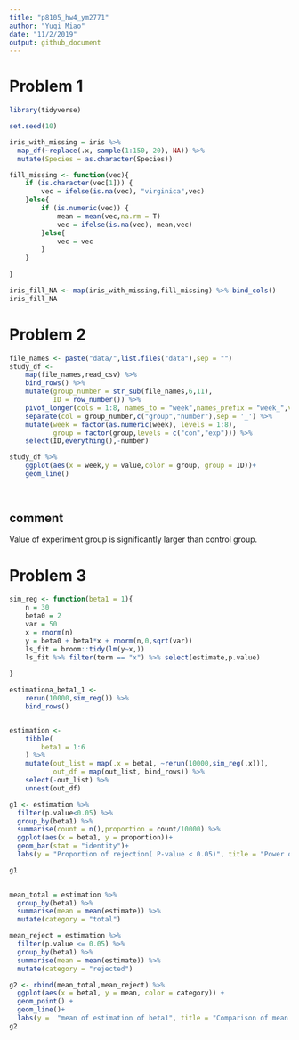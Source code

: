```yaml
---
title: "p8105_hw4_ym2771"
author: "Yuqi Miao"
date: "11/2/2019"
output: github_document
---
```



# Problem 1

```r
library(tidyverse)

set.seed(10)

iris_with_missing = iris %>% 
  map_df(~replace(.x, sample(1:150, 20), NA)) %>%
  mutate(Species = as.character(Species))
```

```r
fill_missing <- function(vec){
    if (is.character(vec[1])) {
        vec = ifelse(is.na(vec), "virginica",vec)
    }else{
        if (is.numeric(vec)) {
            mean = mean(vec,na.rm = T)
            vec = ifelse(is.na(vec), mean,vec)
        }else{
            vec = vec
        }
    }
        
}

iris_fill_NA <- map(iris_with_missing,fill_missing) %>% bind_cols()
iris_fill_NA    

```

# Problem 2

```r
file_names <- paste("data/",list.files("data"),sep = "")
study_df <- 
    map(file_names,read_csv) %>% 
    bind_rows() %>% 
    mutate(group_number = str_sub(file_names,6,11),
           ID = row_number()) %>% 
    pivot_longer(cols = 1:8, names_to = "week",names_prefix = "week_",values_to = "value") %>% 
    separate(col = group_number,c("group","number"),sep = '_') %>% 
    mutate(week = factor(as.numeric(week), levels = 1:8),
           group = factor(group,levels = c("con","exp"))) %>% 
    select(ID,everything(),-number)
```


```r
study_df %>% 
    ggplot(aes(x = week,y = value,color = group, group = ID))+
    geom_line()
  
  
```

## comment
 Value of experiment group is significantly larger than control group.


# Problem 3


```r
sim_reg <- function(beta1 = 1){
    n = 30
    beta0 = 2
    var = 50
    x = rnorm(n)
    y = beta0 + beta1*x + rnorm(n,0,sqrt(var))
    ls_fit = broom::tidy(lm(y~x,))
    ls_fit %>% filter(term == "x") %>% select(estimate,p.value)
    
}

estimationa_beta1_1 <- 
    rerun(10000,sim_reg()) %>% 
    bind_rows()


estimation <- 
    tibble(
        beta1 = 1:6
    ) %>% 
    mutate(out_list = map(.x = beta1, ~rerun(10000,sim_reg(.x))),
           out_df = map(out_list, bind_rows)) %>% 
    select(-out_list) %>% 
    unnest(out_df)
```


```r
g1 <- estimation %>% 
  filter(p.value<0.05) %>% 
  group_by(beta1) %>% 
  summarise(count = n(),proportion = count/10000) %>% 
  ggplot(aes(x = beta1, y = proportion))+
  geom_bar(stat = "identity")+
  labs(y = "Proportion of rejection( P-value < 0.05)", title = "Power of different effective size")

g1
    
```

```r
mean_total = estimation %>% 
  group_by(beta1) %>% 
  summarise(mean = mean(estimate)) %>% 
  mutate(category = "total")

mean_reject = estimation %>% 
  filter(p.value <= 0.05) %>% 
  group_by(beta1) %>% 
  summarise(mean = mean(estimate)) %>% 
  mutate(category = "rejected")

g2 <- rbind(mean_total,mean_reject) %>% 
  ggplot(aes(x = beta1, y = mean, color = category)) +
  geom_point() +
  geom_line()+
  labs(y =  "mean of estimation of beta1", title = "Comparison of mean estimation beta1 in total and rejected group.")
g2

  
```



